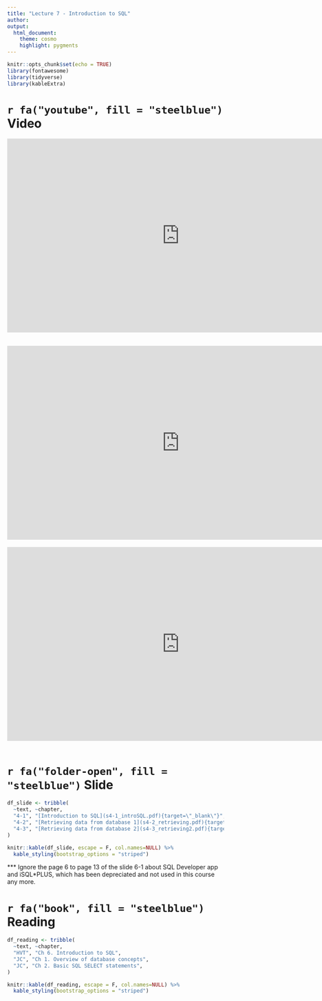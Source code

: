 ```yaml
---
title: "Lecture 7 - Introduction to SQL"
author:
output: 
  html_document:
    theme: cosmo
    highlight: pygments
---
```


```r
knitr::opts_chunk$set(echo = TRUE)
library(fontawesome)
library(tidyverse)
library(kableExtra)
```

# `r fa("youtube", fill = "steelblue")` Video

<iframe width="800" height="450" src="https://www.youtube.com/embed/NOilXU51zgI" frameborder="0" allow="accelerometer; autoplay; encrypted-media; gyroscope; picture-in-picture" allowfullscreen data-external="1"></iframe>  
<br>
<iframe width="800" height="450" src="https://www.youtube.com/embed/6VdHXafGgbk" frameborder="0" allow="accelerometer; autoplay; encrypted-media; gyroscope; picture-in-picture" allowfullscreen data-external="1"></iframe>  
<br>
<iframe width="800" height="450" src="https://www.youtube.com/embed/S0ORgvXq04M" frameborder="0" allow="accelerometer; autoplay; encrypted-media; gyroscope; picture-in-picture" allowfullscreen data-external="1"></iframe>  
<br>

# `r fa("folder-open", fill = "steelblue")` Slide
``` r
df_slide <- tribble(
  ~text, ~chapter,
  "4-1", "[Introduction to SQL](s4-1_introSQL.pdf){target=\"_blank\"}",
  "4-2", "[Retrieving data from database 1](s4-2_retrieving.pdf){target=\"_blank\"}",
  "4-3", "[Retrieving data from database 2](s4-3_retrieving2.pdf){target=\"_blank\"}",
)

knitr::kable(df_slide, escape = F, col.names=NULL) %>%
  kable_styling(bootstrap_options = "striped")
```

*** Ignore the page 6 to page 13 of the slide 6-1 about SQL Developer app and iSQL*PLUS, which has been depreciated and not used in this course any more.

# `r fa("book", fill = "steelblue")` Reading
``` r
df_reading <- tribble(
  ~text, ~chapter,
  "HVT", "Ch 6. Introduction to SQL",
  "JC", "Ch 1. Overview of database concepts",
  "JC", "Ch 2. Basic SQL SELECT statements",
)

knitr::kable(df_reading, escape = F, col.names=NULL) %>%
  kable_styling(bootstrap_options = "striped")
```


